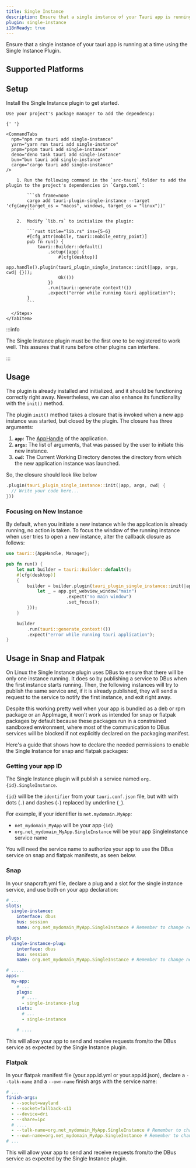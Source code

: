 ```yaml
---
title: Single Instance
description: Ensure that a single instance of your Tauri app is running at a time.
plugin: single-instance
i18nReady: true
---
```




<PluginLinks plugin={frontmatter.plugin} showJsLinks={false} />

Ensure that a single instance of your tauri app is running at a time using the Single Instance Plugin.

## Supported Platforms

<Compatibility plugin={frontmatter.plugin} />

## Setup

Install the Single Instance plugin to get started.

<Tabs>
  <TabItem label="Automatic">

    Use your project's package manager to add the dependency:

    {' '}

    <CommandTabs
      npm="npm run tauri add single-instance"
      yarn="yarn run tauri add single-instance"
      pnpm="pnpm tauri add single-instance"
      deno="deno task tauri add single-instance"
      bun="bun tauri add single-instance"
      cargo="cargo tauri add single-instance"
    />

  </TabItem>
    <TabItem label="Manual">
      <Steps>

        1. Run the following command in the `src-tauri` folder to add the plugin to the project's dependencies in `Cargo.toml`:

            ```sh frame=none
            cargo add tauri-plugin-single-instance --target 'cfg(any(target_os = "macos", windows, target_os = "linux"))'
            ```

        2.  Modify `lib.rs` to initialize the plugin:

            ```rust title="lib.rs" ins={5-6}
            #[cfg_attr(mobile, tauri::mobile_entry_point)]
            pub fn run() {
                tauri::Builder::default()
                    .setup(|app| {
                        #[cfg(desktop)]
                        app.handle().plugin(tauri_plugin_single_instance::init(|app, args, cwd| {}));
                        Ok(())
                    })
                    .run(tauri::generate_context!())
                    .expect("error while running tauri application");
            }
            ```

      </Steps>
    </TabItem>

</Tabs>

:::info

The Single Instance plugin must be the first one to be registered to work well. This assures that it runs before other plugins can interfere.

:::

## Usage

The plugin is already installed and initialized, and it should be functioning correctly right away. Nevertheless, we can also enhance its functionality with the `init()` method.

The plugin `init()` method takes a closure that is invoked when a new app instance was started, but closed by the plugin.
The closure has three arguments:

  <Steps>

1. **`app`:** The [AppHandle](https://docs.rs/tauri/2.0.0/tauri/struct.AppHandle.html) of the application.
2. **`args`:** The list of arguments, that was passed by the user to initiate this new instance.
3. **`cwd`:** The Current Working Directory denotes the directory from which the new application instance was launched.

  </Steps>

So, the closure should look like below

```rust
.plugin(tauri_plugin_single_instance::init(|app, args, cwd| {
  // Write your code here...
}))
```

### Focusing on New Instance

By default, when you initiate a new instance while the application is already running, no action is taken. To focus the window of the running instance when user tries to open a new instance, alter the callback closure as follows:

```rust title="src-tauri/src/lib.rs" {1} {5-12}
use tauri::{AppHandle, Manager};

pub fn run() {
    let mut builder = tauri::Builder::default();
    #[cfg(desktop)]
    {
        builder = builder.plugin(tauri_plugin_single_instance::init(|app, args, cwd| {
            let _ = app.get_webview_window("main")
                       .expect("no main window")
                       .set_focus();
        }));
    }

    builder
        .run(tauri::generate_context!())
        .expect("error while running tauri application");
}
```

## Usage in Snap and Flatpak

On Linux the Single Instance plugin uses DBus to ensure that there will be only one instance running. It does so by publishing a service to DBus when the first instance starts running.
Then, the following instances will try to publish the same service and, if it is already published, they will send a request to the service to notify the first instance, and exit right away.

Despite this working pretty well when your app is bundled as a deb or rpm package or an AppImage, it won't work as intended for snap or flatpak packages by default because these packages run in a constrained sandboxed environment, where most of the communication to DBus services will be blocked if not explicitly declared on the packaging manifest.

Here's a guide that shows how to declare the needed permissions to enable the Single Instance for snap and flatpak packages:

### Getting your app ID

The Single Instance plugin will publish a service named `org.{id}.SingleInstance`.

`{id}` will be the `identifier` from your `tauri.conf.json` file, but with with dots (`.`) and dashes (`-`) replaced by underline (`_`).

For example, if your identifier is `net.mydomain.MyApp`:

- `net_mydomain_MyApp` will be your app `{id}`
- `org.net_mydomain_MyApp.SingleInstance` will be your app SingleInstance service name

You will need the service name to authorize your app to use the DBus service on snap and flatpak manifests, as seen below.

### Snap

In your snapcraft.yml file, declare a plug and a slot for the single instance service, and use both on your app declaration:

```yaml title="snapcraft.yml"
# ...
slots:
  single-instance:
    interface: dbus
    bus: session
    name: org.net_mydomain_MyApp.SingleInstance # Remember to change net_mydomain_MyApp to your app ID

plugs:
  single-instance-plug:
    interface: dbus
    bus: session
    name: org.net_mydomain_MyApp.SingleInstance # Remember to change net_mydomain_MyApp to your app ID

# .....
apps:
  my-app:
    # ...
    plugs:
      # ....
      - single-instance-plug
    slots:
      # ...
      - single-instance

    # ....
```

This will allow your app to send and receive requests from/to the DBus service as expected by the Single Instance plugin.

### Flatpak

In your flatpak manifest file (your.app.id.yml or your.app.id.json), declare a `--talk-name` and a `--own-name` finish args with the service name:

```yaml title="net.mydomain.MyApp.yml"
# ...
finish-args:
  - --socket=wayland
  - --socket=fallback-x11
  - --device=dri
  - --share=ipc
  # ....
  - --talk-name=org.net_mydomain_MyApp.SingleInstance # Remember to change net_mydomain_MyApp to your app ID
  - --own-name=org.net_mydomain_MyApp.SingleInstance # Remember to change net_mydomain_MyApp to your app ID
# ...
```

This will allow your app to send and receive requests from/to the DBus service as expected by the Single Instance plugin.
